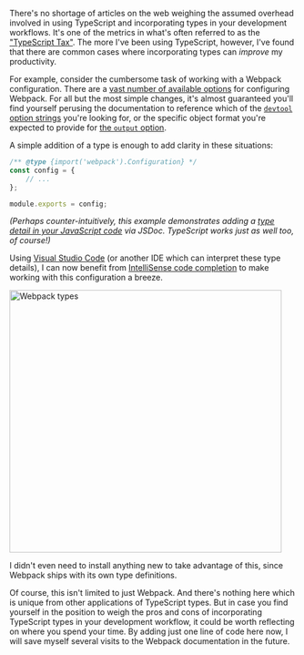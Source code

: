 
There's no shortage of articles on the web weighing the assumed overhead involved in using TypeScript and incorporating types in your development workflows. It's one of the metrics in what's often referred to as the ["TypeScript Tax"](https://medium.com/javascript-scene/the-typescript-tax-132ff4cb175b). The more I've been using TypeScript, however, I've found that there are common cases where incorporating types can _improve_ my productivity.

For example, consider the cumbersome task of working with a Webpack configuration. There are a [vast number of available options](https://webpack.js.org/configuration/#options) for configuring Webpack. For all but the most simple changes, it's almost guaranteed you'll find yourself perusing the documentation to reference which of the [`devtool` option strings](https://webpack.js.org/configuration/devtool/#devtool) you're looking for, or the specific object format you're expected to provide for [the `output` option](https://webpack.js.org/configuration/output/).

A simple addition of a type is enough to add clarity in these situations:

```js
/** @type {import('webpack').Configuration} */
const config = {
	// ...
};

module.exports = config;
```

_(Perhaps counter-intuitively, this example demonstrates adding a [type detail in your JavaScript code](https://andrewduthie.com/2019/11/27/typescript-tooling-for-your-javascript-projects/) via JSDoc. TypeScript works just as well too, of course!)_

Using [Visual Studio Code](https://code.visualstudio.com/) (or another IDE which can interpret these type details), I can now benefit from [IntelliSense code completion](https://code.visualstudio.com/docs/editor/intellisense) to make working with this configuration a breeze.

<img
	src="https://andrewmduthie.files.wordpress.com/2020/03/webpack-types.gif?w=478"
	width="478"
	height="461"
	alt="Webpack types"
/>

I didn't even need to install anything new to take advantage of this, since Webpack ships with its own type definitions.

Of course, this isn't limited to just Webpack. And there's nothing here which is unique from other applications of TypeScript types. But in case you find yourself in the position to weigh the pros and cons of incorporating TypeScript types in your development workflow, it could be worth reflecting on where you spend your time. By adding just one line of code here now, I will save myself several visits to the Webpack documentation in the future.
